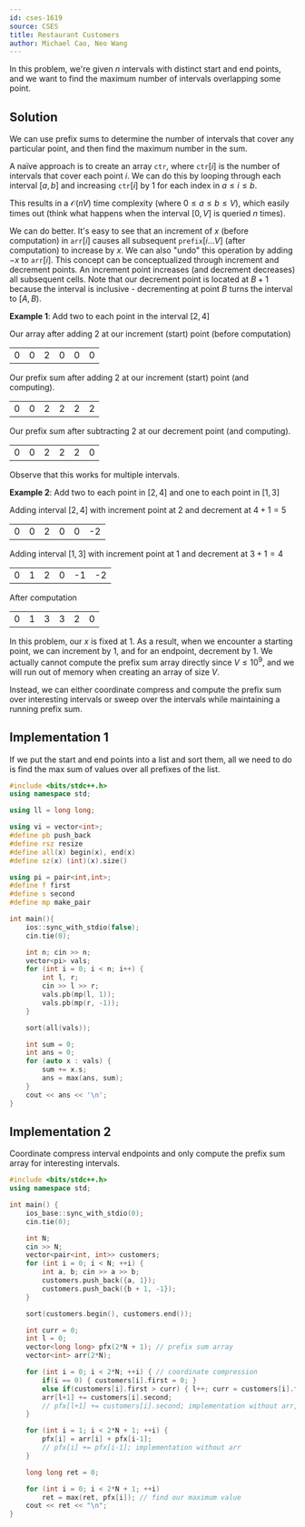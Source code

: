 ```yaml
---
id: cses-1619
source: CSES
title: Restaurant Customers
author: Michael Cao, Neo Wang
---
```


In this problem, we're given $n$ intervals with distinct start and end points, and we want to find the maximum number of intervals overlapping some point.

## Solution

We can use prefix sums to determine the number of intervals that cover any particular point, and then find the maximum number in the  sum.

A naïve approach is to create an array $\texttt{ctr}$, where $\texttt{ctr}[i]$ is the number of intervals that cover each point $i$. We can do this by looping through each interval $[a,b]$ and increasing $\texttt{ctr}[i]$ by $1$ for each index in $a \leq i \leq b$.

This results in a $\mathcal{O}(nV)$ time complexity (where $0 \leq a \leq b \leq V$), which easily times out (think what happens when the interval $[0, V]$ is queried $n$ times).

We can do better. It's easy to see that an increment of $x$ (before computation) in $\texttt{arr}[i]$ causes all subsequent $\texttt{prefix}[i...V]$ (after computation) to increase by $x$. We can also "undo" this operation by adding $-x$ to $\texttt{arr}[i]$. This concept can be conceptualized through increment and decrement points. An increment point increases (and decrement decreases) all subsequent cells. Note that our decrement point is located at $B+1$ because the interval is inclusive - decrementing at point $B$ turns the interval to $[A, B)$.

**Example 1**: Add two to each point in the interval $[2, 4]$

Our array after adding 2 at our increment (start) point (before computation)

<center>
    <table className='text-center'>
        <tr>
            <td>0</td>
            <td>0</td>
            <td className='bg-green-200 dark:bg-green-800'>2</td>
            <td>0</td>
            <td>0</td>
            <td>0</td>
        </tr>
    </table>
</center>

Our prefix sum after adding 2 at our increment (start) point (and computing).

<center>
    <table className='text-center'>
        <tr>
            <td>0</td>
            <td>0</td>
            <td className='bg-green-200 dark:bg-green-800'>2</td>
            <td>2</td>
            <td>2</td>
            <td>2</td>
        </tr>
    </table>
</center>

Our prefix sum after subtracting 2 at our decrement point (and computing).

<center>
    <table className='text-center'>
        <tr>
            <td>0</td>
            <td>0</td>
            <td>2</td>
            <td>2</td>
            <td>2</td>
            <td className='bg-red-200 dark:bg-red-800'>0</td>
        </tr>
    </table>
</center>

Observe that this works for multiple intervals.

**Example 2**: Add two to each point in $[2, 4]$ and one to each point in $[1, 3]$

Adding interval $[2, 4]$ with increment point at $2$ and decrement at $4+1=5$

<center>
    <table className='text-center'>
        <tr>
            <td>0</td>
            <td>0</td>
            <td className='bg-green-200 dark:bg-green-800'>2</td>
            <td>0</td>
            <td>0</td>
            <td className='bg-red-200 dark:bg-red-800'>-2</td>
        </tr>
    </table>
</center>

Adding interval $[1, 3]$ with increment point at $1$ and decrement at $3+1=4$

<center>
    <table className='text-center'>
        <tr>
            <td>0</td>
            <td className='bg-green-200 dark:bg-green-800'>1</td>
            <td>2</td>
            <td>0</td>
            <td className='bg-red-200 dark:bg-red-800'>-1</td>
            <td>-2</td>
        </tr>
    </table>
</center>

After computation

<center>
    <table className='text-center'>
        <tr>
            <td>0</td>
            <td>1</td>
            <td>3</td>
            <td>3</td>
            <td>2</td>
            <td>0</td>
        </tr>
    </table>
</center>

In this problem, our $x$ is fixed at $1$. As a result, when we encounter a starting point, we can increment by $1$, and for an endpoint, decrement by $1$. We actually cannot compute the prefix sum array directly since $V \leq 10^9$, and we will run out of memory when creating an array of size $V$.

Instead, we can either coordinate compress and compute the prefix sum over interesting intervals or sweep over the intervals while maintaining a running prefix sum.

## Implementation 1

If we put the start and end points into a list and sort them, all we need to do is find the max sum of values over all prefixes of the list.

```cpp
#include <bits/stdc++.h> 
using namespace std;

using ll = long long;

using vi = vector<int>;
#define pb push_back
#define rsz resize
#define all(x) begin(x), end(x)
#define sz(x) (int)(x).size()

using pi = pair<int,int>;
#define f first
#define s second
#define mp make_pair

int main(){
	ios::sync_with_stdio(false);
	cin.tie(0);

	int n; cin >> n;
	vector<pi> vals;
	for (int i = 0; i < n; i++) {
		int l, r; 
		cin >> l >> r;
		vals.pb(mp(l, 1));
		vals.pb(mp(r, -1));
	}

	sort(all(vals)); 

	int sum = 0;
	int ans = 0;
	for (auto x : vals) {
		sum += x.s;
		ans = max(ans, sum);
	}
	cout << ans << '\n';
}
```

## Implementation 2

Coordinate compress interval endpoints and only compute the prefix sum array for interesting intervals.

<LanguageSection>

<CPPSection>

```cpp
#include <bits/stdc++.h>
using namespace std;

int main() {
	ios_base::sync_with_stdio(0);
	cin.tie(0);

	int N;
	cin >> N;
	vector<pair<int, int>> customers;
	for (int i = 0; i < N; ++i) {
		int a, b; cin >> a >> b;
		customers.push_back({a, 1});
		customers.push_back({b + 1, -1});
	}

	sort(customers.begin(), customers.end());

	int curr = 0;
	int l = 0;
	vector<long long> pfx(2*N + 1); // prefix sum array
	vector<int> arr(2*N);

	for (int i = 0; i < 2*N; ++i) { // coordinate compression
		if(i == 0) { customers[i].first = 0; }
		else if(customers[i].first > curr) { l++; curr = customers[i].first; } // we move a pointer
		arr[l+1] += customers[i].second;
		// pfx[l+1] += customers[i].second; implementation without arr, merges all interval end and starts here
	}

	for (int i = 1; i < 2*N + 1; ++i) {
		pfx[i] = arr[i] + pfx[i-1];
		// pfx[i] += pfx[i-1]; implementation without arr
	}

	long long ret = 0;

	for (int i = 0; i < 2*N + 1; ++i) 
		ret = max(ret, pfx[i]); // find our maximum value
	cout << ret << "\n";
}
```

</CPPSection>

</LanguageSection>

